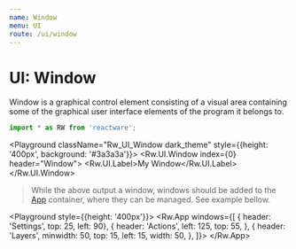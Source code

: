 ```yaml
---
name: Window
menu: UI
route: /ui/window
---
```



# UI: Window

Window is a graphical control element consisting of a visual area containing some of the graphical user interface elements of the program it belongs to.

```jsx
import * as RW from 'reactware';
```

<Playground className="Rw_UI_Window dark_theme" style={{height: '400px', background: '#3a3a3a'}}>
  <Rw.UI.Window index={0} header="Window">
    <Rw.UI.Label>My Window</Rw.UI.Label>
  </Rw.UI.Window>
</Playground>

> While the above output a window, windows should be added to the [App](#app) container, where they can be managed. See example bellow.

<Playground style={{height: '400px'}}>
  <Rw.App windows={[
    { header: 'Settings', top: 25, left: 90},
    { header: 'Actions', left: 125, top: 55, },
    { header: 'Layers', minwidth: 50, top: 15, left: 15, width: 50,  },
  ]}>
  </Rw.App>
</Playground>

<PropsTable of={Rw.UI.Window} />



